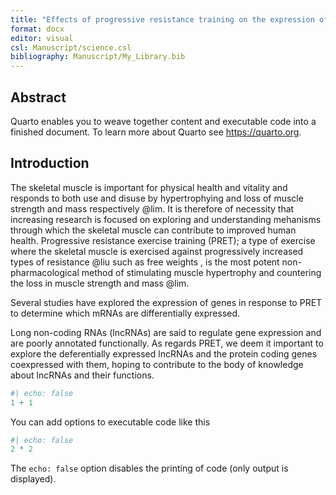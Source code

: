 ```yaml
---
title: "Effects of progressive resistance training on the expression of long non-coding RNAs in skeletal muscle of ypung adults"
format: docx
editor: visual
csl: Manuscript/science.csl
bibliography: Manuscript/My_Library.bib
---
```


## Abstract

Quarto enables you to weave together content and executable code into a finished document. To learn more about Quarto see <https://quarto.org>.

## Introduction

The skeletal muscle is important for physical health and vitality and responds to both use and disuse by hypertrophying and loss of muscle strength and mass respectively @lim. It is therefore of necessity that increasing research is focused on exploring and understanding mehanisms through which the skeletal muscle can contribute to improved human health. Progressive resistance exercise training (PRET); a type of exercise where the skeletal muscle is exercised against progressively increased types of resistance @liu such as free weights , is the most potent non-pharmacological method of stimulating muscle hypertrophy and countering the loss in muscle strength and mass @lim.

Several studies have explored the expression of genes in response to PRET to determine which mRNAs are differentially expressed.

Long non-coding RNAs (lncRNAs) are said to regulate gene expression and are poorly annotated functionally. As regards PRET, we deem it important to explore the deferentially expressed lncRNAs and the protein coding genes coexpressed with them, hoping to contribute to the body of knowledge about lncRNAs and their functions.

```r
#| echo: false
1 + 1
```

You can add options to executable code like this

```r
#| echo: false
2 * 2
```

The `echo: false` option disables the printing of code (only output is displayed).

